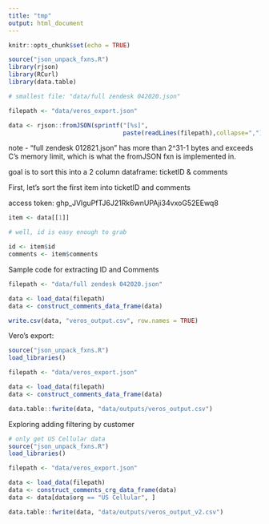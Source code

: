 ```yaml
---
title: "tmp"
output: html_document
---
```


```r
knitr::opts_chunk$set(echo = TRUE)
```

```r
source("json_unpack_fxns.R")
library(rjson)
library(RCurl)
library(data.table)

# smallest file: "data/full zendesk 042020.json"

filepath <- "data/veros_export.json"

data <- rjson::fromJSON(sprintf("[%s]", 
                                paste(readLines(filepath),collapse=",")))
```

note - "full zendesk 012821.json" has more than 2^31-1 bytes and exceeds C's 
memory limit, which is what the fromJSON fxn is implemented in.

goal is to sort this into a 2 column dataframe: ticketID & comments

First, let's sort the first item into ticketID and comments

access token: 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

```r
item <- data[[1]]

# well, id is easy enough to grab

id <- item$id
comments <- item$comments
```

Sample code for extracting ID and Comments

```r
filepath <- "data/full zendesk 042020.json"

data <- load_data(filepath)
data <- construct_comments_data_frame(data)

write.csv(data, "veros_output.csv", row.names = TRUE)
```

Vero's export:

```r
source("json_unpack_fxns.R")
load_libraries()

filepath <- "data/veros_export.json"

data <- load_data(filepath)
data <- construct_comments_data_frame(data)

data.table::fwrite(data, "data/outputs/veros_output.csv")
```

Exploring adding filtering by customer

```r
# only get US Cellular data
source("json_unpack_fxns.R")
load_libraries()

filepath <- "data/veros_export.json"

data <- load_data(filepath)
data <- construct_comments_crg_data_frame(data)
data <- data[data$org == "US Cellular", ]

data.table::fwrite(data, "data/outputs/veros_output_v2.csv")

```

